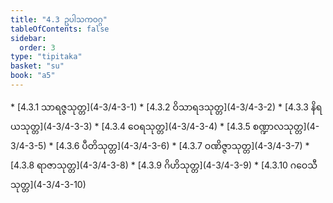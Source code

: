 ```yaml
---
title: "4.3 ဥပါသကဝဂ္ဂ"
tableOfContents: false
sidebar:
  order: 3
type: "tipitaka"
basket: "su"
book: "a5"
---
```



<DynamicBreadcrumb />



<TableOfContents book="a5" section="4.3">
* [4.3.1 သာရဇ္ဇသုတ္တ](4-3/4-3-1)
* [4.3.2 ဝိသာရဒသုတ္တ](4-3/4-3-2)
* [4.3.3 နိရယသုတ္တ](4-3/4-3-3)
* [4.3.4 ဝေရသုတ္တ](4-3/4-3-4)
* [4.3.5 စဏ္ဍာလသုတ္တ](4-3/4-3-5)
* [4.3.6 ပီတိသုတ္တ](4-3/4-3-6)
* [4.3.7 ဝဏိဇ္ဇာသုတ္တ](4-3/4-3-7)
* [4.3.8 ရာဇာသုတ္တ](4-3/4-3-8)
* [4.3.9 ဂိဟိသုတ္တ](4-3/4-3-9)
* [4.3.10 ဂဝေသီသုတ္တ](4-3/4-3-10)
</TableOfContents>